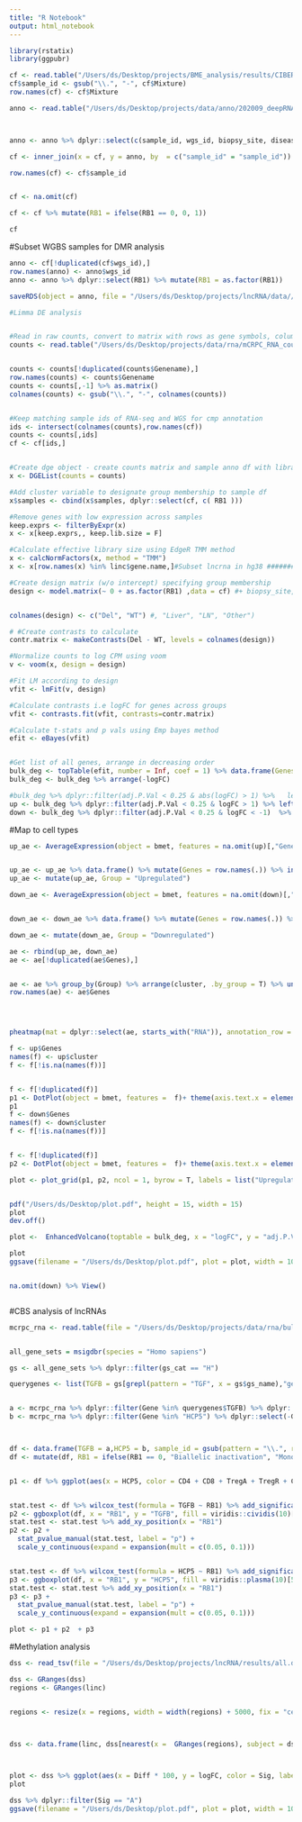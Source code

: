 ```yaml
---
title: "R Notebook"
output: html_notebook
---
```


```r
library(rstatix)
library(ggpubr)
```




```r
cf <- read.table("/Users/ds/Desktop/projects/BME_analysis/results/CIBERSORTx_Job33_Adjusted.txt", sep = "\t", header = T)
cf$sample_id <- gsub("\\.", "-", cf$Mixture)
row.names(cf) <- cf$Mixture

anno <- read.table("/Users/ds/Desktop/projects/data/anno/202009_deepRNAseq_sample_full.txt", header =T)



anno <- anno %>% dplyr::select(c(sample_id, wgs_id, biopsy_site, disease_type_SIG_GEX, ID_patient, RB1, tumor_purity_rna, tumor_purity_wgs, tumor_purity_hist)) 

cf <- inner_join(x = cf, y = anno, by  = c("sample_id" = "sample_id"))

row.names(cf) <- cf$sample_id


cf <- na.omit(cf)

cf <- cf %>% mutate(RB1 = ifelse(RB1 == 0, 0, 1))

cf

```

#Subset WGBS samples for DMR analysis
```r
anno <- cf[!duplicated(cf$wgs_id),]
row.names(anno) <- anno$wgs_id
anno <- anno %>% dplyr::select(RB1) %>% mutate(RB1 = as.factor(RB1))

saveRDS(object = anno, file = "/Users/ds/Desktop/projects/lncRNA/data//RB1_mCRPC_WGBS_anno.rds")

```




```r
#Limma DE analysis 


#Read in raw counts, convert to matrix with rows as gene symbols, columns as samples
counts <- read.table("/Users/ds/Desktop/projects/data/rna/mCRPC_RNA_counts_genename.txt", header = T)


counts <- counts[!duplicated(counts$Genename),]
row.names(counts) <- counts$Genename
counts <- counts[,-1] %>% as.matrix()
colnames(counts) <- gsub("\\.", "-", colnames(counts))  


#Keep matching sample ids of RNA-seq and WGS for cmp annotation
ids <- intersect(colnames(counts),row.names(cf))
counts <- counts[,ids]
cf <- cf[ids,]


#Create dge object - create counts matrix and sample anno df with library sizes
x <- DGEList(counts = counts)

#Add cluster variable to designate group membership to sample df
x$samples <- cbind(x$samples, dplyr::select(cf, c( RB1 )))

#Remove genes with low expression across samples
keep.exprs <- filterByExpr(x)
x <- x[keep.exprs,, keep.lib.size = F]

#Calculate effective library size using EdgeR TMM method
x <- calcNormFactors(x, method = "TMM")
x <- x[row.names(x) %in% linc$gene.name,]#Subset lncrna in hg38 ###############

#Create design matrix (w/o intercept) specifying group membership
design <- model.matrix(~ 0 + as.factor(RB1) ,data = cf) #+ biopsy_site, data = cf) #+ disease_type_SIG_GEX, data = cf)


colnames(design) <- c("Del", "WT") #, "Liver", "LN", "Other")

# #Create contrasts to calculate
contr.matrix <- makeContrasts(Del - WT, levels = colnames(design))

#Normalize counts to log CPM using voom
v <- voom(x, design = design)

#Fit LM according to design
vfit <- lmFit(v, design)

#Calculate contrasts i.e logFC for genes across groups
vfit <- contrasts.fit(vfit, contrasts=contr.matrix)

#Calculate t-stats and p vals using Emp bayes method
efit <- eBayes(vfit)


#Get list of all genes, arrange in decreasing order
bulk_deg <- topTable(efit, number = Inf, coef = 1) %>% data.frame(Genes = row.names(.))  %>% arrange(-logFC) 
bulk_deg <- bulk_deg %>% arrange(-logFC)

#bulk_deg %>% dplyr::filter(adj.P.Val < 0.25 & abs(logFC) > 1) %>%   left_join(y = filt_markers, by = c("Genes" = "gene"))
up <- bulk_deg %>% dplyr::filter(adj.P.Val < 0.25 & logFC > 1) %>% left_join( y = final_markers, by = c("Genes" = "gene"))
down <- bulk_deg %>% dplyr::filter(adj.P.Val < 0.25 & logFC < -1)  %>% arrange(logFC) %>% left_join( y = final_markers, by = c("Genes" = "gene"))
```


#Map to cell types
```r
up_ae <- AverageExpression(object = bmet, features = na.omit(up)[,"Genes"], slot = "data") %>%  data.frame() %>% log1p() 


up_ae <- up_ae %>% data.frame() %>% mutate(Genes = row.names(.)) %>% inner_join(up, by = c("Genes" = "Genes")) %>% dplyr::select(c(starts_with("RNA"), "Genes", "cluster")) 
up_ae <- mutate(up_ae, Group = "Upregulated")

down_ae <- AverageExpression(object = bmet, features = na.omit(down)[,"Genes"], slot = "data") %>%  data.frame() %>% log1p() 


down_ae <- down_ae %>% data.frame() %>% mutate(Genes = row.names(.)) %>% inner_join(down, by = c("Genes" = "Genes")) %>% dplyr::select(c(starts_with("RNA"), "Genes", "cluster")) 

down_ae <- mutate(down_ae, Group = "Downregulated")

ae <- rbind(up_ae, down_ae)
ae <- ae[!duplicated(ae$Genes),]


ae <- ae %>% group_by(Group) %>% arrange(cluster, .by_group = T) %>% ungroup() %>% data.frame()
row.names(ae) <- ae$Genes




pheatmap(mat = dplyr::select(ae, starts_with("RNA")), annotation_row = dplyr::select(ae, c(cluster, Group)), cluster_cols = F, cluster_rows = F, scale = "row", gaps_row = nrow(dplyr::filter(ae, Group == "Downregulated")), filename = "/Users/ds/Desktop/plot.png", height = 10)

```

```r


f <- up$Genes                                          
names(f) <- up$cluster
f <- f[!is.na(names(f))]


f <- f[!duplicated(f)]
p1 <- DotPlot(object = bmet, features =  f)+ theme(axis.text.x = element_text(size = 8))  
p1
f <- down$Genes                                          
names(f) <- down$cluster
f <- f[!is.na(names(f))]


f <- f[!duplicated(f)]
p2 <- DotPlot(object = bmet, features =  f)+ theme(axis.text.x = element_text(size = 8))  

plot <- plot_grid(p1, p2, ncol = 1, byrow = T, labels = list("Upregulated", "Downregulated"))


pdf("/Users/ds/Desktop/plot.pdf", height = 15, width = 15)
plot 
dev.off()
```



```r
plot <-  EnhancedVolcano(toptable = bulk_deg, x = "logFC", y = "adj.P.Val", lab =row.names(bulk_deg), selectLab = c( up$Genes[1:10], down$Genes[1:10]), pointSize = 1 , max.overlaps	= Inf, drawConnectors = T, pCutoff = 25e-02, legendPosition = "none", title = "Differential expression analysis of lncRNAs and RB1 mutations", subtitle = "RB1 biallelic inactivation v.s monoallelic/wildtype mCRPCs", FCcutoff = 1, labSize = 3)

plot
ggsave(filename = "/Users/ds/Desktop/plot.pdf", plot = plot, width = 10, height = 10)


na.omit(down) %>% View()



```


#CBS analysis of lncRNAs
```r
mcrpc_rna <- read.table(file = "/Users/ds/Desktop/projects/data/rna/bulkRNA_mCRPC_CPM_gene.txt", header = T)


all_gene_sets = msigdbr(species = "Homo sapiens")

gs <- all_gene_sets %>% dplyr::filter(gs_cat == "H")

querygenes <- list(TGFB = gs[grepl(pattern = "TGF", x = gs$gs_name),"gene_symbol", drop = T])


a <- mcrpc_rna %>% dplyr::filter(Gene %in% querygenes$TGFB) %>% dplyr::select(-Gene) %>% log1p()  %>% colMeans()
b <- mcrpc_rna %>% dplyr::filter(Gene %in% "HCP5") %>% dplyr::select(-Gene) %>% log1p() %>% colMeans()



df <- data.frame(TGFB = a,HCP5 = b, sample_id = gsub(pattern = "\\.", replacement = "-", x = names(b)))  %>% merge(cf) 
df <- mutate(df, RB1 = ifelse(RB1 == 0, "Biallelic inactivation", "Monoallelic inactivation/wildtype"))


p1 <- df %>% ggplot(aes(x = HCP5, color = CD4 + CD8 + TregA + TregR + CTL1 + CTL2 + NK + NKT +  Th117, y =  TGFB )) + geom_point() + geom_smooth(method = "lm", color = "black") + stat_cor() + scale_color_viridis_c(option = 'plasma', name = "Fraction NK and T cell") + ylab("MutSigDB TGFB GEX") + xlab("HCP5 GEX")


stat.test <- df %>% wilcox_test(formula = TGFB ~ RB1) %>% add_significance()   
p2 <- ggboxplot(df, x = "RB1", y = "TGFB", fill = viridis::cividis(10)[5])
stat.test <- stat.test %>% add_xy_position(x = "RB1")
p2 <- p2 + 
  stat_pvalue_manual(stat.test, label = "p") +
  scale_y_continuous(expand = expansion(mult = c(0.05, 0.1)))


stat.test <- df %>% wilcox_test(formula = HCP5 ~ RB1) %>% add_significance()   
p3 <- ggboxplot(df, x = "RB1", y = "HCP5", fill = viridis::plasma(10)[5])
stat.test <- stat.test %>% add_xy_position(x = "RB1")
p3 <- p3 + 
  stat_pvalue_manual(stat.test, label = "p") +
  scale_y_continuous(expand = expansion(mult = c(0.05, 0.1)))

plot <- p1 + p2  + p3


```

#Methylation analysis
```r



dss <- read_tsv(file = "/Users/ds/Desktop/projects/lncRNA/results/all.dmr.RB1.format.bed", col_names = c("chrom", "start", "end", "Diff", "Stat"))

dss <- GRanges(dss)
regions <- GRanges(linc)


regions <- resize(x = regions, width = width(regions) + 5000, fix = "center")



dss <- data.frame(linc, dss[nearest(x =  GRanges(regions), subject = dss),] ) %>% inner_join(bulk_deg, by = c("gene.name" = "Genes" )) %>% mutate(Sig = ifelse(gene.name %in% up$Genes & Diff < -0.05, "A", ifelse(gene.name %in% down$Genes & Diff > 0.05, "B", "Other")   ))



plot <- dss %>% ggplot(aes(x = Diff * 100, y = logFC, color = Sig, label= gene.name, alpha = Sig)) + geom_point(size= 1) + geom_vline(xintercept = c(-5,5), linetype = "dashed")  + geom_hline(yintercept = c(-1,1), linetype = "dashed") + geom_text_repel(data = dplyr::filter(dss, gene.name %in% c("SCHLAP1", "PCAT1", "PCAT14", "CCAT2", "PRNCR1", "PART1", "ARLNC1", "PCAT4", "HOTAIR")), color = "black", force =10) + scale_alpha_manual(values = c(1,1,0.1))  + ylab("logFC RB1 loss v.s wildtype") + xlab("Methylation difference RB1 loss - wildtype") + scale_color_viridis_d(option = "plasma", end = 0.5)
plot

dss %>% dplyr::filter(Sig == "A")
ggsave(filename = "/Users/ds/Desktop/plot.pdf", plot = plot, width = 10)

```



